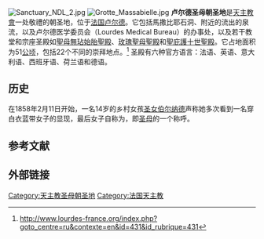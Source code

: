 {{Expand|time=2017-03-10T15:50:34+00:00}}
[[Image:Sanctuary_NDL_2.jpg|thumb]]
[[Image:Grotte_Massabielle.jpg|thumb]]
'''卢尔德圣母朝圣地'''是[[天主教會|天主教會]]一处敬禮{{le|盧爾德圣母|Our Lady of Lourdes}}的朝圣地，位于[[法国|法国]][[卢尔德|卢尔德]]。它包括馬撒比耶石洞、附近的流出{{link-en|卢尔德圣水|Lourdes water}}的泉流，以及卢尔德医学委员会（Lourdes Medical Bureau）的办事处，以及若干教堂和宗座圣殿如[[聖母無玷始胎聖殿_(盧爾德)|聖母無玷始胎聖殿]]、[[玫瑰聖母聖殿_(盧爾德)|玫瑰聖母聖殿]]和[[聖庇護十世聖殿|聖庇護十世聖殿]]。它占地面积为51[[公顷|公顷]]，包括22个不同的崇拜地点。<ref>http://www.lourdes-france.org/index.php?goto_centre=ru&contexte=en&id=431&id_rubrique=431</ref> 圣殿有六种官方语言：法语、英语、意大利语、西班牙语、荷兰语和德语。

==历史==
在1858年2月11日开始，一名14岁的乡村女孩[[圣女伯尔纳德|圣女伯尔纳德]]声称她多次看到一名穿白衣蓝带女子的显现，最后女子自称为{{le|无染原罪者|Our Lady of Lourdes}}，即[[圣母|圣母]]的一个称呼。

== 参考文献 ==
{{Reflist}}

==外部链接==
{{Commonscat|Sanctuary of Our Lady of Lourdes}}

{{DEFAULTSORT:Sanctuary Of Our Lady Of Lourdes}}
[[Category:天主教圣母朝圣地|Category:天主教圣母朝圣地]]
[[Category:法国天主教|Category:法国天主教]]